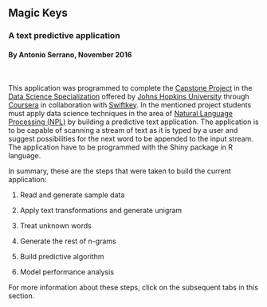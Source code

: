 ## Magic Keys
### A text predictive application
#### By Antonio Serrano, November 2016

 

This application was programmed to complete the <a href="https://www.coursera.org/learn/data-science-project" target="_blank">Capstone Project</a> in the <a href="https://www.coursera.org/specializations/jhu-data-science" target="_blank">Data Science Specialization</a> offered by <a href="https://www.jhu.edu/" target="_blank">Johns Hopkins University</a> through <a href="https://www.coursera.org/" target="_blank">Coursera</a> in collaboration with <a href="https://swiftkey.com/en" target="_blank">Swiftkey</a>. In the mentioned project students must apply data science techniques in the area of <a href="https://en.wikipedia.org/wiki/Natural_language_processing" target="_blank">Natural Language Processing (NPL)</a> by building a predictive text application. The application is to be capable of scanning a stream of text as it is typed by a user and suggest possibilities for the next word to be appended to the input stream. The application have to be programmed with the Shiny package in R language.

In summary, these are the steps that were taken to build the current application:

1. Read and generate sample data

2. Apply text transformations and generate unigram

3. Treat unknown words

4. Generate the rest of n-grams

5. Build predictive algorithm

6. Model performance analysis

For more information about these steps, click on the subsequent tabs in this section.